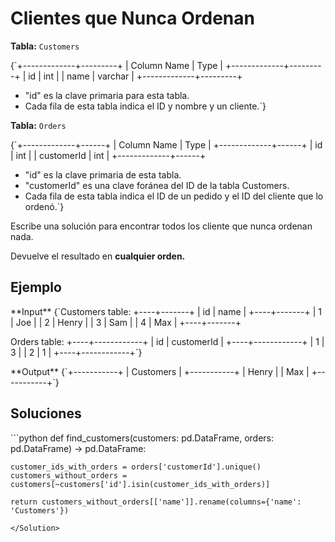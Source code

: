 # Clientes que Nunca Ordenan

**Tabla:** `Customers`

<TerminalOutput>
{`+-------------+---------+
| Column Name | Type    |
+-------------+---------+
| id          | int     |
| name        | varchar |
+-------------+---------+

- "id" es la clave primaria para esta tabla.
- Cada fila de esta tabla indica el ID y nombre y un cliente.`}
</TerminalOutput>

**Tabla:** `Orders`

<TerminalOutput>
{`+-------------+------+
| Column Name | Type |
+-------------+------+
| id          | int  |
| customerId  | int  |
+-------------+------+

- "id" es la clave primaria de esta tabla.
- "customerId" es una clave foránea del ID de la tabla Customers.
- Cada fila de esta tabla indica el ID de un pedido y el ID del cliente que lo ordenó.`}
</TerminalOutput>

Escribe una solución para encontrar todos los cliente que nunca ordenan nada.

Devuelve el resultado en **cualquier orden.**

## Ejemplo

<MultiColumn>
<div>
**Input**
<TerminalOutput>
{`Customers table:
+----+-------+
| id | name  |
+----+-------+
| 1  | Joe   |
| 2  | Henry |
| 3  | Sam   |
| 4  | Max   |
+----+-------+

Orders table:
+----+------------+
| id | customerId |
+----+------------+
| 1  | 3          |
| 2  | 1          |
+----+------------+`}
</TerminalOutput>
</div>
<div>
**Output**
<TerminalOutput>
{`+-----------+
| Customers |
+-----------+
| Henry     |
| Max       |
+-----------+`}
</TerminalOutput>
</div>
</MultiColumn>

## Soluciones

<Solution title="Python" icon="Python">
```python
def find_customers(customers: pd.DataFrame, orders: pd.DataFrame) -> pd.DataFrame:

    customer_ids_with_orders = orders['customerId'].unique()
    customers_without_orders = customers[~customers['id'].isin(customer_ids_with_orders)]

    return customers_without_orders[['name']].rename(columns={'name': 'Customers'})
```
</Solution>